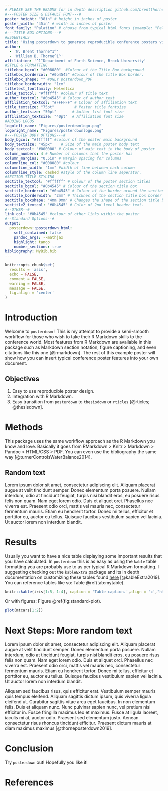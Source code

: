 ```yaml
---
# PLEASE SEE THE README for in depth description github.com/brentthorne/posterdown
#---POSTER SIZE & DEFAULT FONT---#
poster_height: "38in" # height in inches of poster
poster_width: "45in" # width in inches of poster
font_family: "Palatino" # choose from typical html fonts (example: "Palatino")
#---TITLE BOX OPTIONS---#
#ESSENTIALS
title: 'Using posterdown to generate reproducible conference posters via RMarkdown > Knitr > Markdown > Pandoc > HTML/CSS > PDF workflow'
author: 
  - 'W. Brent Thorne^1^'
  - 'William B. Thorne^1^'
affiliation: '^1^Department of Earth Science, Brock University'
#STYLE & FORMATTING
titlebox_bgcol: "#008080"  #Colour of the Title Box background
titlebox_bordercol: "#0b4545" #Colour of the title Box border.
titlebox_shape: "" #ONLY posterdown_PDF
titlebox_borderwidth: "1cm"
titletext_fontfamily: Helvetica
title_textcol: "#ffffff" #colour of title text
author_textcol: "#0b4545" # Colour of author text
affiliation_textcol: "#FFFFFF" # Colour of affiliation text
title_textsize: "75pt"         # Poster title fontsize
author_textsize: "50pt"       # Author list font size
affiliation_textsize: "40pt"  # Affiliation font size
#ADDING LOGOS
logoleft_name: "Figures/posterdownlogo.png"
logoright_name: "Figures/posterdownlogo.png"
#---POSTER BODY OPTIONS---#
body_bgcol: "#ffffff" #colour of the poster main background
body_textsize: "45px"    # Size of the main poster body text
body_textcol: "#000000" # Colour of main text in the body of poster
column_numbers: 4 # Number of columns that the poster has
column_margins: "0.5in" # Margin spacing for columns
columnline_col: "#008080" #colour 
columnline_width: "1mm" #width of line between each column
columnline_style: dashed #style of the column line seperator.
#SECTION TITLE STYLING
sectitle_textcol: "#ffffff" # Colour of the poster section titles
sectitle_bgcol: "#0b4545" # Colour of the section title box
sectitle_bordercol: "#0b4545" # Colour of the border around the section title box.
sectitle_borderwidth: "2mm" # Thicknes of the section title box border
sectitle_boxshape: "4mm 0mm" # Changes the shape of the section title box.
sectitle2_textcol: "#0b4545" # Color of 2nd level header text.
#--OTHER--#
link_col: "#0b4545" #colour of other links within the poster
#--Standard Options--#
output: 
  posterdown::posterdown_html:
    self_contained: false
    pandoc_args: --mathjax
    highlight: tango
    number_sections: true
bibliography: MyBib.bib
---
```


```r
knitr::opts_chunk$set(
  results = 'asis',
  echo = FALSE,
  comment = FALSE,
  warning = FALSE,
  message = FALSE,
  fig.align = 'center'
)
```

# Introduction

Welcome to `posterdown` ! This is my attempt to provide a semi-smooth workflow for those who wish to take their R Markdown skills to the conference world. Most features from R Markdown are available in this package such as Markdown section notation, figure captioning, and even citations like this one [@rmarkdown]. The rest of this example poster will show how you can insert typical conference poster features into your own document. 

## Objectives

1. Easy to use reproducible poster design. 
2. Integration with R Markdown.
3. Easy transition from `posterdown` to `thesisdown` or `rticles` [@rticles; @thesisdown].

# Methods

This package uses the same workflow approach as the R Markdown you know and love. Basically it goes from RMarkdown > Knitr > Markdown > Pandoc > HTML/CSS > PDF. You can even use the bibliography the same way [@turnerControlsWaterBalance2014].

## Random text

Lorem ipsum dolor sit amet, consectetur adipiscing elit. Aliquam placerat augue at velit tincidunt semper. Donec elementum porta posuere. Nullam interdum, odio at tincidunt feugiat, turpis nisi blandit eros, eu posuere risus felis non quam. Nam eget lorem odio. Duis et aliquet orci. Phasellus nec viverra est. Praesent odio orci, mattis vel mauris nec, consectetur fermentum mauris. Etiam eu hendrerit tortor. Donec mi tellus, efficitur et porttitor eu, auctor eu tellus. Quisque faucibus vestibulum sapien vel lacinia. Ut auctor lorem non interdum blandit.

# Results

Usually you want to have a nice table displaying some important results that you have calculated. In `posterdown` this is as easy as using the `kable` table formatting you are probably use to as per typical R Markdown formatting. I suggesting checking out the `kableExtra` package and its in depth documentation on customizing these tables found [here](https://haozhu233.github.io/kableExtra/awesome_table_in_pdf.pdf) [@kableExtra2019]. You can reference tables like so: Table \@ref(tab:mytable).

```r
knitr::kable(iris[1:5, 1:4], caption = 'Table caption.',align = 'c',"html")
```

Or with figures: Figure \@ref(fig:standard-plot).

```r
plot(mtcars[1:2])
```


# Next Steps: More random text

Lorem ipsum dolor sit amet, consectetur adipiscing elit. Aliquam placerat augue at velit tincidunt semper. Donec elementum porta posuere. Nullam interdum, odio at tincidunt feugiat, turpis nisi blandit eros, eu posuere risus felis non quam. Nam eget lorem odio. Duis et aliquet orci. Phasellus nec viverra est. Praesent odio orci, mattis vel mauris nec, consectetur fermentum mauris. Etiam eu hendrerit tortor. Donec mi tellus, efficitur et porttitor eu, auctor eu tellus. Quisque faucibus vestibulum sapien vel lacinia. Ut auctor lorem non interdum blandit.

Aliquam sed faucibus risus, quis efficitur erat. Vestibulum semper mauris quis tempus eleifend. Aliquam sagittis dictum ipsum, quis viverra ligula eleifend ut. Curabitur sagittis vitae arcu eget faucibus. In non elementum felis. Duis et aliquam nunc. Nunc pulvinar sapien nunc, vel pretium nisi efficitur in. Fusce fringilla maximus leo et maximus. Fusce at ligula laoreet, iaculis mi at, auctor odio. Praesent sed elementum justo. Aenean consectetur risus rhoncus tincidunt efficitur. Praesent dictum mauris at diam maximus maximus [@thorneposterdown2019].

# Conclusion

Try `posterdown` out! Hopefully you like it!

# References
